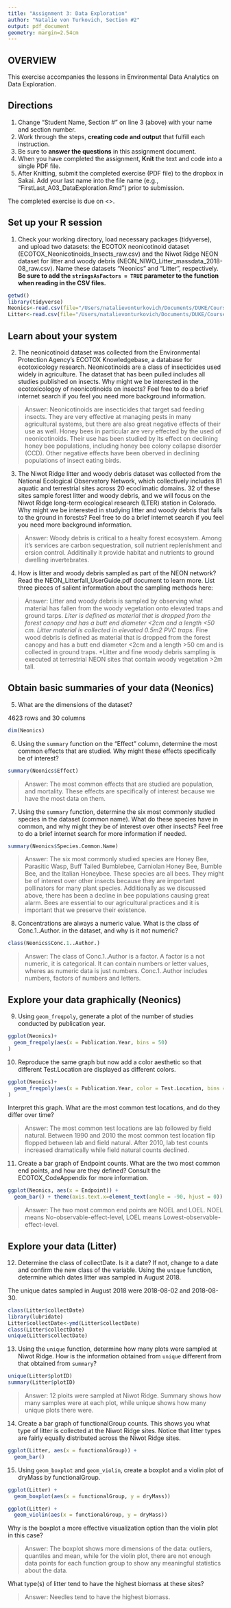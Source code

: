 ```yaml
---
title: "Assignment 3: Data Exploration"
author: "Natalie von Turkovich, Section #2"
output: pdf_document
geometry: margin=2.54cm
---
```


## OVERVIEW

This exercise accompanies the lessons in Environmental Data Analytics on Data Exploration. 

## Directions
1. Change "Student Name, Section #" on line 3 (above) with your name and section number.
2. Work through the steps, **creating code and output** that fulfill each instruction.
3. Be sure to **answer the questions** in this assignment document.
4. When you have completed the assignment, **Knit** the text and code into a single PDF file.
5. After Knitting, submit the completed exercise (PDF file) to the dropbox in Sakai. Add your last name into the file name (e.g., "FirstLast_A03_DataExploration.Rmd") prior to submission.

The completed exercise is due on <>.


## Set up your R session

1. Check your working directory, load necessary packages (tidyverse), and upload two datasets: the ECOTOX neonicotinoid dataset (ECOTOX_Neonicotinoids_Insects_raw.csv) and the Niwot Ridge NEON dataset for litter and woody debris (NEON_NIWO_Litter_massdata_2018-08_raw.csv). Name these datasets "Neonics" and "Litter", respectively. **Be sure to add the `stringsAsFactors = TRUE` parameter to the function when reading in the CSV files.**
```r
getwd()
library(tidyverse)
Neonics<-read.csv(file="/Users/natalievonturkovich/Documents/DUKE/Courses/Spring 22/ENV_872_EDA/Environmental_Data_Analytics_2022/Data/Raw/ECOTOX_Neonicotinoids_Insects_raw.csv", stringsAsFactors = TRUE)
Litter<-read.csv(file="/Users/natalievonturkovich/Documents/DUKE/Courses/Spring 22/ENV_872_EDA/Environmental_Data_Analytics_2022/Data/Raw/NIWO_Litter/NEON_NIWO_Litter_massdata_2018-08_raw.csv", stringsAsFactors = TRUE)
```

## Learn about your system

2. The neonicotinoid dataset was collected from the Environmental Protection Agency's ECOTOX Knowledgebase, a database for ecotoxicology research. Neonicotinoids are a class of insecticides used widely in agriculture. The dataset that has been pulled includes all studies published on insects. Why might we be interested in the ecotoxicologoy of neonicotinoids on insects? Feel free to do a brief internet search if you feel you need more background information. 

> Answer: Neonicotinoids are insecticides that target sad feeding insects. They are very effective at managing pests in many agricultural systems, but there are also great negative effects of their use as well.  Honey bees in particular are very effected by the used of neonicotinoids. Their use has been studied by its effect on declining honey bee populations, including honey bee colony collapse disorder (CCD). Other negative effects have been oberved in declining populations of insect eating birds. 

3. The Niwot Ridge litter and woody debris dataset was collected from the National Ecological Observatory Network, which collectively includes 81 aquatic and terrestrial sites across 20 ecoclimatic domains. 32 of these sites sample forest litter and woody debris, and we will focus on the Niwot Ridge long-term ecological research (LTER) station in Colorado. Why might we be interested in studying litter and woody debris that falls to the ground in forests? Feel free to do a brief internet search if you feel you need more background information. 

> Answer: Woody debris is critical to a healty forest ecosystem. Among it's services are carbon  sequestration, soil nutrient replenishment and ersion control. Additinally it provide habitat and nutrients to ground dwelling invertebrates. 

4. How is litter and woody debris sampled as part of the NEON network? Read the NEON_Litterfall_UserGuide.pdf document to learn more. List three pieces of salient information about the sampling methods here: 

> Answer:  Litter and woody debris is sampled by observing what material has fallen from the woody vegetation onto elevated traps and ground tarps.
*Liter is defined as material that is dropped from the forest canopy and has a butt end diameter <2cm and a length <50 cm. Litter material is collected in elevated 0.5m2 PVC traps.
*Fine wood debris is defined as material that is dropped from the forest canopy and has a butt end diameter <2cm and a length >50 cm and is collected in ground traps.
*Litter and fine woody debris sampling is executed at terrestrial NEON sites that contain woody vegetation >2m tall.



## Obtain basic summaries of your data (Neonics)

5. What are the dimensions of the dataset?

4623 rows and 30 columns

```r
dim(Neonics)
```

6. Using the `summary` function on the "Effect" column, determine the most common effects that are studied. Why might these effects specifically be of interest?

```r
summary(Neonics$Effect)
```

> Answer: The most common effects that are studied are population, and mortality. These effects are specifically of interest because we have the most data on them. 

7. Using the `summary` function, determine the six most commonly studied species in the dataset (common name). What do these species have in common, and why might they be of interest over other insects? Feel free to do a brief internet search for more information if needed.

```r
summary(Neonics$Species.Common.Name)
```

> Answer: The six most commonly studied species are Honey Bee, Parasitic Wasp, Buff Tailed Bumblebee, Carniolan Honey Bee, Bumble Bee, and the Italian Honeybee.
These species are all bees. They might be of interest over other insects because they are important pollinators for many plant species. Additionally as we discussed above, there has been a decline in bee populations causing great alarm. Bees are essential to our agricultural practices and it is important that we preserve their existence. 

8. Concentrations are always a numeric value. What is the class of Conc.1..Author. in the dataset, and why is it not numeric?

```r
class(Neonics$Conc.1..Author.)
```

> Answer: The class of Conc.1..Author is a factor. A factor is a not numeric, it is categorical. It can contain numbers or letter values, wheres as numeric data is just numbers. Conc.1..Author includes numbers, factors of numbers and letters. 



## Explore your data graphically (Neonics)

9. Using `geom_freqpoly`, generate a plot of the number of studies conducted by publication year. 
```r
ggplot(Neonics)+
  geom_freqpoly(aes(x = Publication.Year, bins = 50)
)

```

10. Reproduce the same graph but now add a color aesthetic so that different Test.Location are displayed as different colors.
```r
ggplot(Neonics)+
  geom_freqpoly(aes(x = Publication.Year, color = Test.Location, bins = 50)
)
```

Interpret this graph. What are the most common test locations, and do they differ over time?

> Answer: The most common test locations are lab followed by field natural. Between 1990 and 2010 the most common test location flip flopped between lab and field natural. After 2010, lab test counts increased dramatically while field natural counts declined. 

11. Create a bar graph of Endpoint counts. What are the two most common end points, and how are they defined? Consult the ECOTOX_CodeAppendix for more information. 

```r
ggplot(Neonics, aes(x = Endpoint)) +
  geom_bar() + theme(axis.text.x=element_text(angle = -90, hjust = 0))
```

> Answer: The two most common end points are NOEL and LOEL. NOEL means No-observable-effect-level, LOEL means Lowest-observable-effect-level.
>

## Explore your data (Litter)

12. Determine the class of collectDate. Is it a date? If not, change to a date and confirm the new class of the variable. Using the `unique` function, determine which dates litter was sampled in August 2018. 

The unique dates sampled in August 2018 were 2018-08-02 and 2018-08-30.
```r
class(Litter$collectDate)
library(lubridate)
Litter$collectDate<-ymd(Litter$collectDate)
class(Litter$collectDate) 
unique(Litter$collectDate)
```

13. Using the `unique` function, determine how many plots were sampled at Niwot Ridge. How is the information obtained from `unique` different from that obtained from `summary`?

```r
unique(Litter$plotID)
summary(Litter$plotID)
```

> Answer: 12 ploits were sampled at Niwot Ridge. Summary shows how many samples were at each plot, while unique shows how many unique plots there were. 

14. Create a bar graph of functionalGroup counts. This shows you what type of litter is collected at the Niwot Ridge sites. Notice that litter types are fairly equally distributed across the Niwot Ridge sites.

```r
ggplot(Litter, aes(x = functionalGroup)) +
  geom_bar() 
```

15. Using `geom_boxplot` and `geom_violin`, create a boxplot and a violin plot of dryMass by functionalGroup. 
```r
ggplot(Litter) +
  geom_boxplot(aes(x = functionalGroup, y = dryMass))

ggplot(Litter) +
  geom_violin(aes(x = functionalGroup, y = dryMass))
```

Why is the boxplot a more effective visualization option than the violin plot in this case?

> Answer:  The boxplot shows more dimensions of the data: outliers, quantiles and mean, while for the violin plot, there are not enough data points for each function group to show any meaningful statistics about the data. 

What type(s) of litter tend to have the highest biomass at these sites? 

> Answer: Needles tend to have the highest biomass. 